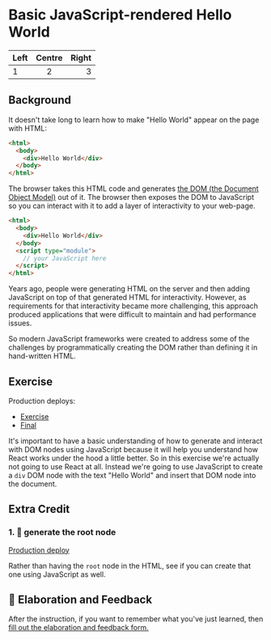 
# Basic JavaScript-rendered Hello World

| Left | Centre | Right |
|:-----|:------:|------:|
| 1 | 2 | 3 |

## Background

It doesn't take long to learn how to make "Hello World" appear on the page with
HTML:

```html
<html>
  <body>
    <div>Hello World</div>
  </body>
</html>
```

The browser takes this HTML code and generates
[the DOM (the Document Object Model)](https://developer.mozilla.org/en-US/docs/Web/API/Document_Object_Model/Introduction)
out of it. The browser then exposes the DOM to JavaScript so you can interact
with it to add a layer of interactivity to your web-page.

```html
<html>
  <body>
    <div>Hello World</div>
  </body>
  <script type="module">
    // your JavaScript here
  </script>
</html>
```

Years ago, people were generating HTML on the server and then adding JavaScript
on top of that generated HTML for interactivity. However, as requirements for
that interactivity became more challenging, this approach produced applications
that were difficult to maintain and had performance issues.

So modern JavaScript frameworks were created to address some of the challenges
by programmatically creating the DOM rather than defining it in hand-written
HTML.

## Exercise

Production deploys:

- [Exercise](http://react-fundamentals.netlify.app/isolated/exercise/01.html)
- [Final](http://react-fundamentals.netlify.app/isolated/final/01.html)

It's important to have a basic understanding of how to generate and interact
with DOM nodes using JavaScript because it will help you understand how React
works under the hood a little better. So in this exercise we're actually not
going to use React at all. Instead we're going to use JavaScript to create a
`div` DOM node with the text "Hello World" and insert that DOM node into the
document.

## Extra Credit

### 1. 💯 generate the root node

[Production deploy](http://react-fundamentals.netlify.app/isolated/final/01.extra-1.html)

Rather than having the `root` node in the HTML, see if you can create that one
using JavaScript as well.

## 🦉 Elaboration and Feedback

<div>
<span>After the instruction, if you want to remember what you've just learned, then </span>
<a rel="noopener noreferrer" target="_blank" href="https://ws.kcd.im/?ws=React%20Fundamentals%20%E2%9A%9B&e=01%3A%20Basic%20JavaScript-rendered%20Hello%20World&em=">
  fill out the elaboration and feedback form.
</a>
</div>
